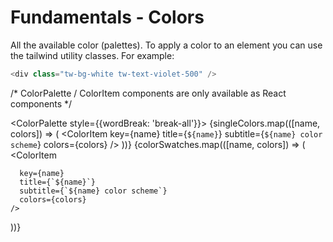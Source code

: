 
<Meta title="Fundamentals/Colors" />

# Fundamentals - Colors

All the available color (palettes). To apply a color to an element you can use the tailwind utility classes. For example:

```ts
<div class="tw-bg-white tw-text-violet-500" />
```

/* ColorPalette / ColorItem components are only available as React components */

<ColorPalette style={{wordBreak: 'break-all'}}>
  {singleColors.map(([name, colors]) => (
    <ColorItem
      key={name}
      title={`${name}`}
      subtitle={`${name} color scheme`}
      colors={colors}
    />
  ))}
  {colorSwatches.map(([name, colors]) => (
    <ColorItem
      
      key={name}
      title={`${name}`}
      subtitle={`${name} color scheme`}
      colors={colors}
    />
  ))}
</ColorPalette>
